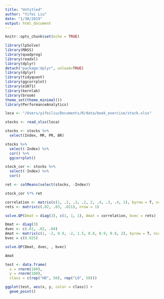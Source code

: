 ```yaml
---
title: "Untitled"
author: "Yifei Liu"
date: "1/30/2019"
output: html_document
---
```


```r
knitr::opts_chunk$set(echo = TRUE)
```

```r
library(lpSolve)
library(MASS)
library(quadprog)
library(readxl)
library(dplyr)
detach("package:dplyr", unload=TRUE)
library(dplyr)
library(tidyquant)
library(ggcorrplot)
library(e1071)
library(kernlab)
library(broom)
theme_set(theme_minimal())
library(PerformanceAnalytics)

```


```r
loca <- "/Users/yifeiliu/Documents/R/data/book_exercise/stock.xlsx"

stocks <- read_xlsx(loca)

stocks <- stocks %>%
  select(Index, MR, PR, BR)

stocks %>%
  select(-Index) %>%
  cor() %>%
  ggcorrplot()

stock_cor <- stocks %>%
  select(-Index) %>%
  cor()

ret <- colMeans(select(stocks, -Index))

stock_cor %*% ret

correlation <- matrix(c(1, .2, .3, .2, 2, .4, .3, .4, 1), byrow = T, ncol = 3)
rets <- matrix(c(.02, .03, .021), nrow = 1)

solve.QP(Dmat = diag(3), c(1, 1, 1), Amat = correlation, bvec = rets)

Dmat <- diag(3)
dvec <- c(.01, .02, .04)
Amat <- matrix(c(1, -2, 0.9, -2, 1.5, 0.8, 0.9, 0.8, 2), byrow = T, ncol = 3)
bvec = c(0.025)

solve.QP(Dmat, dvec, , bvec)

Amat

test <- data.frame(
  x = rnorm(100),
  y = rnorm(100),
  class = c(rep("HD", 50), rep("LO", 50)))

ggplot(test, aes(x, y, color = class)) +
  geom_point()

```











